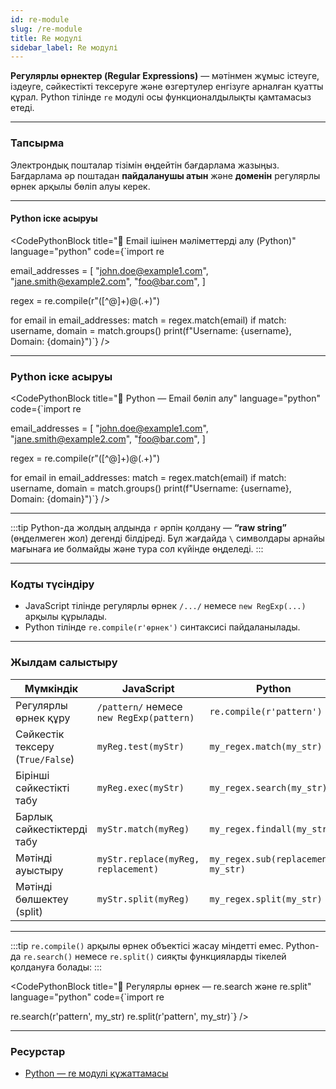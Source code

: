 ```yaml
---
id: re-module
slug: /re-module
title: Re модулі
sidebar_label: Re модулі
---
```




**Регулярлы өрнектер (Regular Expressions)** — мәтінмен жұмыс істеуге, іздеуге, сәйкестікті тексеруге және өзгертулер енгізуге арналған қуатты құрал. Python тілінде `re` модулі осы функционалдылықты қамтамасыз етеді.

---

### Тапсырма

Электрондық пошталар тізімін өңдейтін бағдарлама жазыңыз. Бағдарлама әр поштадан **пайдаланушы атын** және **доменін** регулярлы өрнек арқылы бөліп алуы керек.

---

#### Python іске асыруы

<CodePythonBlock
  title="📧 Email ішінен мәліметтерді алу (Python)"
  language="python"
  code={`import re

email_addresses = [
  "john.doe@example1.com",
  "jane.smith@example2.com",
  "foo@bar.com",
]

regex = re.compile(r"([^@]+)@(.+)")

for email in email_addresses:
    match = regex.match(email)
    if match:
        username, domain = match.groups()
        print(f"Username: {username}, Domain: {domain}")`}
/>


---

### Python іске асыруы

<CodePythonBlock
  title="📧 Python — Email бөліп алу"
  language="python"
  code={`import re

email_addresses = [
  "john.doe@example1.com",
  "jane.smith@example2.com",
  "foo@bar.com",
]

regex = re.compile(r"([^@]+)@(.+)")

for email in email_addresses:
  match = regex.match(email)
  if match:
    username, domain = match.groups()
    print(f"Username: {username}, Domain: {domain}")`}
/>

---

:::tip
Python-да жолдың алдында `r` әрпін қолдану — **“raw string”** (өңделмеген жол) дегенді білдіреді. Бұл жағдайда `\` символдары арнайы мағынаға ие болмайды және тура сол күйінде өңделеді.
:::

---

### Кодты түсіндіру

- JavaScript тілінде регулярлы өрнек `/.../` немесе `new RegExp(...)` арқылы құрылады.
- Python тілінде `re.compile(r'өрнек')` синтаксисі пайдаланылады.

---

### Жылдам салыстыру

| Мүмкіндік                             | JavaScript                              | Python                                 |
|--------------------------------------|------------------------------------------|----------------------------------------|
| Регулярлы өрнек құру                 | `/pattern/` немесе `new RegExp(pattern)` | `re.compile(r'pattern')`               |
| Сәйкестік тексеру (`True/False`)     | `myReg.test(myStr)`                     | `my_regex.match(my_str)`               |
| Бірінші сәйкестікті табу             | `myReg.exec(myStr)`                     | `my_regex.search(my_str)`              |
| Барлық сәйкестіктерді табу           | `myStr.match(myReg)`                    | `my_regex.findall(my_str)`             |
| Мәтінді ауыстыру                     | `myStr.replace(myReg, replacement)`     | `my_regex.sub(replacement, my_str)`    |
| Мәтінді бөлшектеу (split)            | `myStr.split(myReg)`                    | `my_regex.split(my_str)`               |

---
:::tip
`re.compile()` арқылы өрнек объектісі жасау міндетті емес. Python-да `re.search()` немесе `re.split()` сияқты функцияларды тікелей қолдануға болады:
:::

<CodePythonBlock
  title="🔎 Регулярлы өрнек — re.search және re.split"
  language="python"
  code={`import re

re.search(r'pattern', my_str)
re.split(r'pattern', my_str)`}
/>

---

### Ресурстар

- [Python — re модулі құжаттамасы](https://docs.python.org/3/library/re.html)
